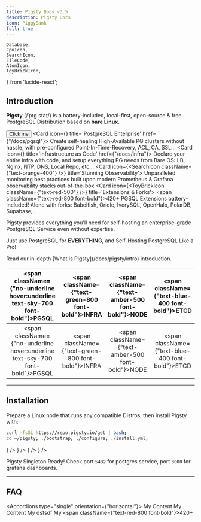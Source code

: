```yaml
---
title: Pigsty Docs v3.5
description: Pigsty Docs
icon: PiggyBank
full: true
---
```


    Database,
    CpuIcon,
    SearchIcon,
    FileCode,
    AtomIcon,
    ToyBrickIcon,
} from 'lucide-react';


## Introduction

**Pigsty** <span className="text-fd-muted-foreground text-sm">(/ˈpɪɡ staɪ/)</span> is a battery-included, local-first, open-source & free <span className="text-blue-500 font-bold">PostgreSQL Distribution</span> based on **bare Linux**.

<Button>Click me</Button>
<Cards>
    <Card icon={<Database className="text-blue-300" />} title='PostgreSQL Enterprise' href={"/docs/pgsql"}>
        Create self-healing High-Available PG clusters without hassle, with pre-configured Point-In-Time-Recovery, ACL, CA, SSL...
    </Card>
    <Card icon={<AtomIcon className="text-green-600" />} title='Infrastructure as Code' href={"/docs/infra"}>
        Declare your entire infra with code, and setup everything PG needs from Bare OS: LB, Nginx, NTP, DNS, Local Repo, etc...
    </Card>
    <Card icon={<SearchIcon className={"text-orange-400"} />} title='Stunning Observability'>
        Unparalleled monitoring best practices built upon modern Prometheus & Grafana observability stacks out-of-the-box
    </Card>
    <Card icon={<ToyBrickIcon className={"text-red-500"} />} title='Extensions & Forks'>
        <span className={"text-red-800 font-bold"}>420+</span> PGSQL Extensions battery-included! Alone with forks: Babelfish, Oriole, IvorySQL, OpenHalo, PolarDB, Supabase,...
    </Card>
</Cards>

Pigsty provides everything you'll need for self-hosting an enterprise-grade PostgreSQL Service even without expertise.

Just use PostgreSQL for **EVERYTHING**, and Self-Hosting PostgreSQL Like a Pro!

<Callout title="Want to learn more?">
    Read our in-depth [What is Pigsty](/docs/pigsty/intro) introduction.

</Callout>


| <DynamicLink href="/[lang]/docs/pgsql"><span className={"no-underline hover:underline text-sky-700 font-bold"}>PGSQL</span></DynamicLink> | <DynamicLink href="/[lang]/docs/infra"><span className={"text-green-800 font-bold"}>INFRA</span></DynamicLink> |  <DynamicLink href="/[lang]/docs/node"><span className={"text-amber-500 font-bold"}>NODE</span></DynamicLink> | <DynamicLink href="/[lang]/docs/etcd"><span className={"text-blue-400 font-bold"}>ETCD</span></DynamicLink> | abc | def |
|:---:|:----:|:----:|:----:|:----:|:----:|
| <DynamicLink href="/[lang]/docs/pgsql"><span className={"no-underline hover:underline text-sky-700 font-bold"}>PGSQL</span></DynamicLink> | <DynamicLink href="/[lang]/docs/infra"><span className={"text-green-800 font-bold"}>INFRA</span></DynamicLink> |  <DynamicLink href="/[lang]/docs/node"><span className={"text-amber-500 font-bold"}>NODE</span></DynamicLink> | <DynamicLink href="/[lang]/docs/etcd"><span className={"text-blue-400 font-bold"}>ETCD</span></DynamicLink> | abc | def |



--------

## Installation

Prepare a Linux node that runs any compatible Distros, then install Pigsty with:

```bash title="install"
curl -fsSL https://repo.pigsty.io/get | bash;
cd ~/pigsty; ./bootstrap; ./configure; ./install.yml;
```


<Files>
    <Folder name="pigsty" defaultOpen>
        <File name="bootstrap" icon={<CpuIcon className="text-orange-400" />} />
        <File name="configure"  icon={<CpuIcon className="text-orange-400" />} />
        <File name="install.yml"  icon={<CpuIcon className="text-orange-400" />} />
        <DynamicLink href="/[lang]/docs/setup/install"><File name="pigsty.yml" icon={<FileCode className="text-blue-500" />} /></DynamicLink>
    </Folder>
</Files>

Pigsty Singleton Ready! Check port `5432` for postgres service, port `3000` for grafana dashboards.



--------

## FAQ


<Accordions type="single" orientation={"horizontal"}>
    <Accordion title="My Title">My Content</Accordion>
    <Accordion title="My b">My Content</Accordion>
    <Accordion title="My c">My dsfsdf</Accordion>
    <Accordion title="My d">My  <span className={"text-red-800 font-bold"}>420+</span></Accordion>
</Accordions>